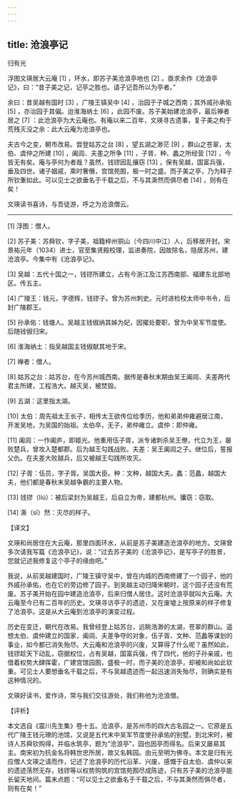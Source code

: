 ```yaml
---
---
---
```

title: 沧浪亭记
---




归有光

浮图文瑛居大云庵 [1] ，环水，即苏子美沧浪亭地也 [2] 。亟求余作《沧浪亭记》，曰：“昔子美之记，记亭之胜也。请子记吾所以为亭者。”

余曰：昔吴越有国时 [3] ，广陵王镇吴中 [4] ，治园于子城之西南；其外戚孙承佑 [5] ，亦治园于其偏。迨淮海纳土 [6] ，此园不废。苏子美始建沧浪亭，最后禅者居之 [7] ：此沧浪亭为大云庵也。有庵以来二百年，文瑛寻古遗事，复子美之构于荒残灭没之余：此大云庵为沧浪亭也。

夫古今之变，朝市改易。尝登姑苏之台 [8] ，望五湖之渺茫 [9] ，群山之苍翠，太伯、虞仲之所建 [10] ，阖闾、夫差之所争 [11] ，子胥、种、蠡之所经营 [12] ，今皆无有矣。庵与亭何为者哉？虽然，钱镠因乱攘窃 [13] ，保有吴越，国富兵强，垂及四世。诸子姻戚，乘时奢僭，宫馆苑囿，极一时之盛。而子美之亭，乃为释子所钦重如此。可以见士之欲垂名于千载之后，不与其澌然而俱尽者 [14] ，则有在矣！

文瑛读书喜诗，与吾徒游，呼之为沧浪僧云。



* * *



[1] 浮图：僧人。

[2] 苏子美：苏舜钦，字子美，祖籍梓州铜山（今四川中江）人，后移居开封。宋景祐元年（1034）进士，官至集贤殿校理，监进奏院，因故除名，隐居苏州，建沧浪亭。今集中有《沧浪亭记》。

[3] 吴越：五代十国之一，钱镠所建立，占有今浙江及江苏西南部、福建东北部地区。传五主。

[4] 广陵王：钱元，字德辉，钱镠子。曾为苏州刺史。元时进检校太师中书令，后封广陵郡王。

[5] 孙承佑：钱塘人。吴越主钱俶纳其姊为妃，因擢处要职，曾为中吴军节度使。后随钱俶归宋。

[6] 淮海纳土：指吴越国主钱俶献其地于宋。

[7] 禅者：僧人。

[8] 姑苏之台：姑苏台，在今苏州城西南。据传是春秋末期由吴王阖闾、夫差两代君主所建，工程浩大。越灭吴，被焚毁。

[9] 五湖：这里指太湖。

[10] 太伯：周先祖太王长子，相传太王欲传位给季历，他和弟弟仲雍避居江南，开发吴地，为吴国的始祖。太伯卒，无子，弟仲雍立。虞仲：即仲雍。

[11] 阖闾：一作阖庐，即姬光。他重用伍子胥，派专诸刺杀吴王僚，代立为王，屡败楚兵，曾攻入楚都郡。后为越王勾践战败。夫差：吴王阖闾之子。继位后，誓报父仇。在夫差大败越兵，后又被越王勾践所攻灭。

[12] 子胥：伍员，字子胥。吴国大臣。种：文种，越国大夫。蠡：范蠡，越国大夫，他们都是春秋末吴越争霸的主要人物。

[13] 钱镠（liú）：被后梁封为吴越王，后自立为帝，建都杭州。攮窃：窃取。

[14] 澌（sī）然：灭尽的样子。

【译文】

文瑛和尚居住在大云庵，那里四面环水，从前是苏子美建造沧浪亭的地方。文瑛曾多次请我写篇《沧浪亭记》，说：“过去苏子美的《沧浪亭记》，是写亭子的胜景，您就记述我修复这个亭子的缘由吧。”

我说，从前吴越建国时，广陵王镇守吴中，曾在内城的西南修建了一个园子，他的外戚孙承佑，也在它的旁边修了园子。到吴越主动归降宋朝时，这个园子还没有荒废。苏子美开始在园中建造沧浪亭，后来归僧人居住。这时沧浪亭就叫大云庵。大云庵至今已有二百年的历史。文瑛寻访亭子的遗迹，又在废墟上按原来的样子修复了沧浪亭。这是从大云庵到沧浪亭的演变过程。

历史在变迁，朝代在改易。我曾经登上姑苏台，远眺浩渺的太湖，苍翠的群山。遥想太伯、虞仲建立的国家，阖闾、夫差争夺的对象，伍子胥、文种、范蠡等谋划的事业，如今都已消失殆尽。大云庵和沧浪亭的兴废，又算得了什么呢？虽然如此，钱镠趁天下动乱，窃据权位，占有吴越，国富兵强，传了四代，他的子孙亲戚，也借着权势大肆挥霍，广建宫馆园囿，盛极一时，而子美的沧浪亭，却被和尚如此钦重。可见士人要想垂名千载之后，不与吴越遗迹而一起迅速消失殆尽，则确实是有这种情况的。

文瑛好读书，爱作诗，常与我们交往游处，我们称他为沧浪僧。

【评析】

本文选自《震川先生集》卷十五。沧浪亭，是苏州市的四大古名园之一。它原是五代广陵王钱元璙的池馆，又说是五代末中吴军节度使孙承佑的别墅。到北宋时，被诗人苏舜钦购得，并临水筑亭，题为“沧浪亭”，园也因亭而得名。后来又屡易其主。南宋初为抗金名将韩世忠所居，故又名韩园。由元至明为佛寺。本文是归有光应僧人文瑛之请而作，记述了沧浪亭的历代沿革、兴废，感慨于自太伯、虞仲以来的遗迹荡然无存，钱镠等以权势购筑的宫馆苑囿尽成陈迹，只有苏子美的沧浪亭能长留天地间。篇末点题：“可以见士之欲垂名于千载之后，不与其澌然而俱尽者，则有在矣！”